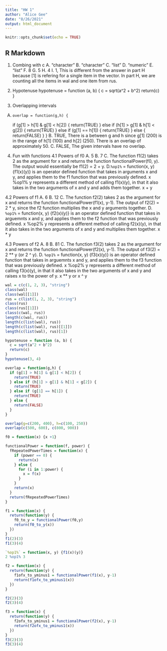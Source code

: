 ```yaml
---
title: "HW 1"
author: "Alice Gee"
date: "8/26/2021"
output: html_document
---
```


```r
knitr::opts_chunk$set(echo = TRUE)
```

## R Markdown
1) Combing with c
  A. "character"
  B. "character"
  C. "list" 
  D. "numeric" 
  E. "list"
  F. 8
  G. 5
  H. 4
  I. 1, This is different from the answer in part H because 
    [1] is refering for a single item in the vector. In part H, 
    we are counting all the items in wal and one item from rus. 

2) Hypotenuse 
  hypotenuse = function (a, b) {
  c = sqrt(a^2 + b^2)
  return(c)
  }
  
3) Overlapping intervals
  A. 
    overlap = function(g,h) {
      if (g[1] > h[1] & g[1] < h[2]) {
        return(TRUE)
      } else if (h[1] > g[1] & h[1] < g[2]) {
        return(TRUE)
      } else if (g[1] == h[1]) {
        return(TRUE)
      } else {
        return(FALSE)
      }
    }
  B. TRUE, There is a between g and h since g[1] (200) is in 
  the range of h[1] (100) and h[2] (250). There is an overlap 
  of approximately 50. 
  C. FALSE, The given intervals have no overlap. 
  
4. Fun with functions
  4.1 Powers of f0
    A. 5
    B. 7
    C. The function f1(2) takes 2 as the argument for x and
    returns the function functionalPower(f0, y). The output would
    essentially be f1(2) = 2 + y. 
    D.`%op1%` = function(x, y) {f1(x)(y)} is an operator
    defined function that takes in arguments x and y, and applies
    them to the f1 function that was previously defined. x %op1% y 
    represents a different method of calling f1(x)(y), in that it
    also takes in the two arguments of x and y and adds them together.
    x + y
    
  4.2 Powers of f1
    A. 6
    B. 12
    C. The function f2(2) takes 2 as the argument for x and
    returns the function functionalPower(f1(x), y-1). The output
    of f2(2) = 2 * y, since the f2 function multiplies the x and 
    y arguments together. 
    D. `%op1%` = function(x, y) {f2(x)(y)} is an operator 
    defined function that takes in arguemnts x and y, and applies them 
    to the f2 function that was previously defined. x %op2% y 
    represents a different method of calling f2(x)(y), in that it 
    also takes in the two arguments of x and y and multiplies them
    together. 
    x * y 
  
  4.3 Powers of f2
    A. 8
    B. 81
    C. The function f3(2) takes 2 as the argument for x and
    returns the function functionalPower(f2(x), y-1). The output
    of f3(2) = 2 ** y (or 2 ^ y). 
    D. `%op1%` = function(x, y) {f3(x)(y)} is an operator 
    defined function that takes in arguemnts x and y, and applies them 
    to the f3 function that was previously defined. x %op2% y 
    represents a different method of calling f3(x)(y), in that it 
    also takes in the two arguments of x and y and raises x to the 
    power of y. 
    x ** y or x ^ y


```r
wal = c(c(1, 2, 3), "string")
class(wal)
class(wal[[1]])
rus = c(list(1, 2, 3), "string")
class(rus)
class(rus[[1]])
class(c(wal, rus))
length(c(wal, rus))
length(c(list(wal), rus))
length(c(list(wal), rus)[[1]])
length(c(list(wal), rus)[1])

hypotenuse = function (a, b) {
  c = sqrt(a^2 + b^2)
  return(c)
}
hypotenuse(3, 4)

overlap = function(g,h) {
  if (g[1] > h[1] & g[1] < h[2]) {
    return(TRUE)
  } else if (h[1] > g[1] & h[1] < g[2]) {
    return(TRUE)
  } else if (g[1] == h[1]) {
    return(TRUE)
  } else {
    return(FALSE)
  }
}

overlap(g=c(200, 400), h=c(100, 250))
overlap(c(500, 600), c(800, 900))

f0 = function(x) {x +1}

functionalPower = function(f, power) { 
  fRepeatedPowerTimes = function(x) {
    if (power == 0) {
      return(x)
    } else {
      for (i in 1:power) {
        x = f(x)
      }
    }
    return(x)
  }
  return(fRepeatedPowerTimes)
}

f1 = function(x) {
  return(function(y) {
    f0_to_y = functionalPower(f0,y)
    return(f0_to_y(x))
  })
}
f1(2)(3)
f1(3)(4)

`%op1%` = function(x, y) {f1(x)(y)}
2 %op1% 3

f2 = function(x) {
  return(function(y) {
    f1ofx_to_yminus1 = functionalPower(f1(x), y-1)
    return(f1ofx_to_yminus1(x))
  })
}

f2(2)(3)
f2(3)(4)

f3 = function(x) {
  return(function(y) {
    f2ofx_to_yminus1 = functionalPower(f2(x), y-1)
    return(f2ofx_to_yminus1(x))
  })
}
f3(2)(3)
f3(3)(4)
      
```

